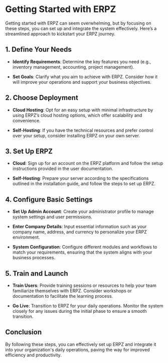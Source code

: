 


# Getting Started with ERPZ

Getting started with ERPZ can seem overwhelming, but by focusing on these steps, you can set up and integrate the system effectively. Here’s a streamlined approach to kickstart your ERPZ journey.

## 1. Define Your Needs

- **Identify Requirements**: Determine the key features you need (e.g., inventory management, accounting, project management).
  
- **Set Goals**: Clarify what you aim to achieve with ERPZ. Consider how it will improve your operations and support your business objectives.

## 2. Choose Deployment

- **Cloud Hosting**: Opt for an easy setup with minimal infrastructure by using ERPZ’s cloud hosting options, which offer scalability and convenience.

- **Self-Hosting**: If you have the technical resources and prefer control over your setup, consider installing ERPZ on your own server.

## 3. Set Up ERPZ

- **Cloud**: Sign up for an account on the ERPZ platform and follow the setup instructions provided in the user documentation.

- **Self-Hosting**: Prepare your server according to the specifications outlined in the installation guide, and follow the steps to set up ERPZ.

## 4. Configure Basic Settings

- **Set Up Admin Account**: Create your administrator profile to manage system settings and user permissions.

- **Enter Company Details**: Input essential information such as your company name, address, and currency to personalize your ERPZ environment.

- **System Configuration**: Configure different modules and workflows to match your requirements, ensuring that the system aligns with your business processes.

## 5. Train and Launch

- **Train Users**: Provide training sessions or resources to help your team familiarize themselves with ERPZ. Consider workshops or documentation to facilitate the learning process.

- **Go Live**: Transition to ERPZ for your daily operations. Monitor the system closely for any issues during the initial phase to ensure a smooth transition.

## Conclusion

By following these steps, you can effectively set up ERPZ and integrate it into your organization's daily operations, paving the way for improved efficiency and productivity.


<Pagination
  pages={pages}
/>